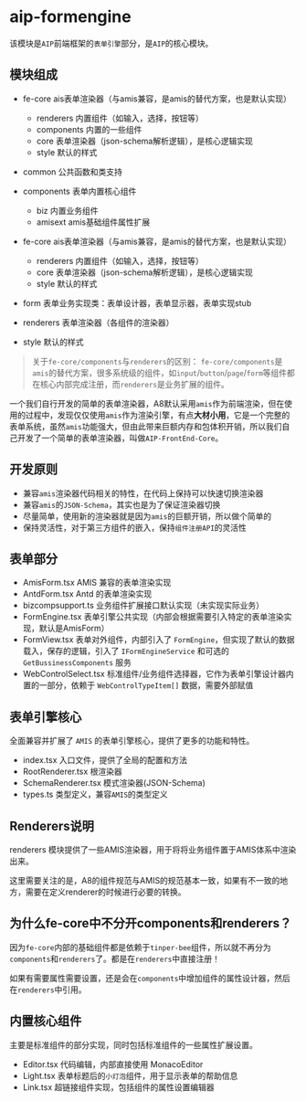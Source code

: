 # aip-formengine

该模块是`AIP`前端框架的`表单引擎`部分，是`AIP`的核心模块。

## 模块组成

- fe-core ais表单渲染器（与amis兼容，是amis的替代方案，也是默认实现）
  - renderers 内置组件（如输入，选择，按钮等）
  - components 内置的一些组件
  - core 表单渲染器（json-schema解析逻辑），是核心逻辑实现
  - style 默认的样式

- common 公共函数和类支持
- components 表单内置核心组件
  - biz 内置业务组件
  - amisext amis基础组件属性扩展

- fe-core ais表单渲染器（与amis兼容，是amis的替代方案，也是默认实现）
  - renderers 内置组件（如输入，选择，按钮等）
  - core 表单渲染器（json-schema解析逻辑），是核心逻辑实现
  - style 默认的样式

- form 表单业务实现类：表单设计器，表单显示器，表单实现stub

- renderers  表单渲染器（各组件的渲染器）
- style 默认的样式

> 关于`fe-core/components`与`renderers`的区别： `fe-core/components`是`amis`的替代方案，很多系统级的组件，如`input`/`button`/`page`/`form`等组件都在核心内部完成注册，而`renderers`是业务扩展的组件。


一个我们自行开发的简单的表单渲染器，A8默认采用`amis`作为前端渲染，但在使用的过程中，发现仅仅使用`amis`作为渲染引擎，有点**大材小用**，它是一个完整的表单系统，虽然`amis`功能强大，但由此带来巨额内存和包体积开销，所以我们自己开发了一个简单的表单渲染器，叫做`AIP-FrontEnd-Core`。

## 开发原则
- 兼容`amis`渲染器代码相关的特性，在代码上保持可以快速切换渲染器
- 兼容`amis`的`JSON-Schema`，其实也是为了保证渲染器切换
- 尽量简单，使用新的渲染器就是因为`amis`的巨额开销，所以做个简单的
- 保持灵活性，对于第三方组件的嵌入，保持`组件注册API`的灵活性


## 表单部分
- AmisForm.tsx AMIS 兼容的表单渲染实现
- AntdForm.tsx Antd 的表单渲染实现
- bizcompsupport.ts 业务组件扩展接口默认实现（未实现实际业务）
- FormEngine.tsx 表单引擎公共实现（内部会根据需要引入特定的表单渲染实现，默认是AmisForm）
- FormView.tsx 表单对外组件，内部引入了 `FormEngine`，但实现了默认的数据载入，保存的逻辑，引入了 `IFormEngineService` 和可选的 `GetBussinessComponents` 服务
- WebControlSelect.tsx 标准组件/业务组件选择器，它作为表单引擎设计器内置的一部分，依赖于 `WebControlTypeItem[]` 数据，需要外部赋值


## 表单引擎核心

全面兼容并扩展了 `AMIS` 的表单引擎核心，提供了更多的功能和特性。

- index.tsx  入口文件，提供了全局的配置和方法
- RootRenderer.tsx  根渲染器
- SchemaRenderer.tsx  模式渲染器(JSON-Schema)
- types.ts  类型定义，兼容`AMIS`的类型定义

## Renderers说明

renderers 模块提供了一些AMIS渲染器，用于将将业务组件置于AMIS体系中渲染出来。

这里需要关注的是，A8的组件规范与AMIS的规范基本一致，如果有不一致的地方，需要在定义renderer的时候进行必要的转换。

## 为什么fe-core中不分开components和renderers？

因为`fe-core`内部的基础组件都是依赖于`tinper-bee`组件，所以就不再分为`components`和`renderers`了。都是在`renderers`中直接注册！

如果有需要属性需要设置，还是会在`components`中增加组件的属性设计器，然后在`renderers`中引用。

## 内置核心组件

主要是标准组件的部分实现，同时包括标准组件的一些属性扩展设置。

- Editor.tsx 代码编辑，内部直接使用 MonacoEditor
- Light.tsx 表单标题后的`小灯泡`组件，用于显示表单的帮助信息
- Link.tsx  超链接组件实现，包括组件的属性设置编辑器